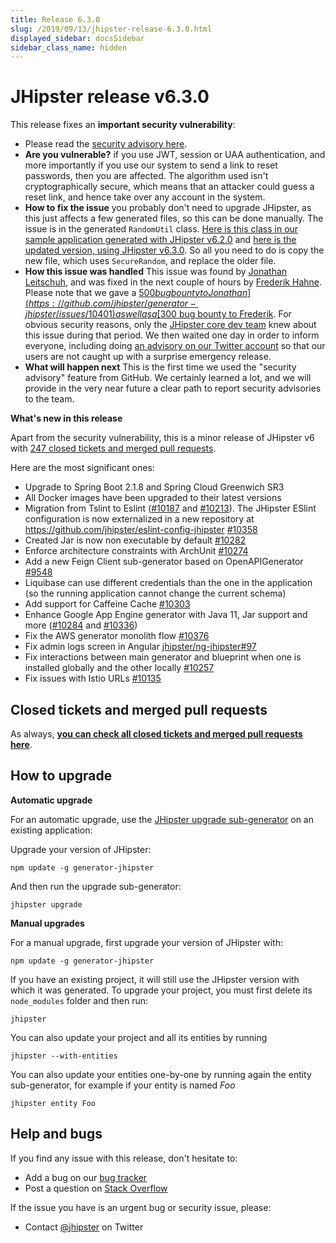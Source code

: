 ```yaml
---
title: Release 6.3.0
slug: /2019/09/13/jhipster-release-6.3.0.html
displayed_sidebar: docsSidebar
sidebar_class_name: hidden
---
```


JHipster release v6.3.0
==================

This release fixes an **important security vulnerability**:

- Please read the [security advisory here](https://github.com/jhipster/generator-jhipster/security/advisories/GHSA-mwp6-j9wf-968c).
- **Are you vulnerable?** if you use JWT, session or UAA authentication, and more importantly if you use our system to send a link to reset passwords, then you are affected. The algorithm used isn't cryptographically secure, which means that an attacker could guess a reset link, and hence take over any account in the system.
- **How to fix the issue** you probably don't need to upgrade JHipster, as this just affects a few generated files, so this can be done manually. The issue is in the generated `RandomUtil` class. [Here is this class in our sample application generated with JHipster v6.2.0](https://github.com/jhipster/jhipster-sample-app/blob/v6.2.0/src/main/java/io/github/jhipster/sample/service/util/RandomUtil.java) and [here is the updated version, using JHipster v6.3.0](https://github.com/jhipster/jhipster-sample-app/blob/v6.3.0/src/main/java/io/github/jhipster/sample/service/util/RandomUtil.java). So all you need to do is copy the new file, which uses `SecureRandom`, and replace the older file.
- **How this issue was handled** This issue was found by [Jonathan Leitschuh](https://github.com/JLLeitschuh), and was fixed in the next couple of hours by [Frederik Hahne](https://github.com/atomfrede). Please note that we gave a [$500 bug bounty to Jonathan](https://github.com/jhipster/generator-jhipster/issues/10401) as well as a [$300 bug bounty to Frederik](https://github.com/jhipster/generator-jhipster/issues/10402). For obvious security reasons, only the [JHipster core dev team](https://www.jhipster.tech/team/) knew about this issue during that period. We then waited one day in order to inform everyone, including doing [an advisory on our Twitter account](https://twitter.com/jhipster/status/1172387424715988994) so that our users are not caught up with a surprise emergency release.
- **What will happen next** This is the first time we used the "security advisory" feature from GitHub. We certainly learned a lot, and we will provide in the very near future a clear path to report security advisories to the team.

**What's new in this release**

Apart from the security vulnerability, this is a minor release of JHipster v6 with [247 closed tickets and merged pull requests](https://github.com/jhipster/generator-jhipster/issues?q=milestone%3A6.3.0+is%3Aclosed).

Here are the most significant ones:

- Upgrade to Spring Boot 2.1.8 and Spring Cloud Greenwich SR3
- All Docker images have been upgraded to their latest versions
- Migration from Tslint to Eslint ([#10187](https://github.com/jhipster/generator-jhipster/pull/10187) and [#10213](https://github.com/jhipster/generator-jhipster/pull/10213)). The JHipster ESlint configuration is now externalized in a new repository at https://github.com/jhipster/eslint-config-jhipster [#10358](https://github.com/jhipster/generator-jhipster/pull/10358)
- Created Jar is now non executable by default [#10282](https://github.com/jhipster/generator-jhipster/pull/10282)
- Enforce architecture constraints with ArchUnit [#10274](https://github.com/jhipster/generator-jhipster/pull/10274)
- Add a new Feign Client sub-generator based on OpenAPIGenerator [#9548](https://github.com/jhipster/generator-jhipster/issues/9548)
- Liquibase can use different credentials than the one in the application (so the running application cannot change the current schema)
- Add support for Caffeine Cache [#10303](https://github.com/jhipster/generator-jhipster/pull/10303)
- Enhance Google App Engine generator with Java 11, Jar support and more ([#10284](https://github.com/jhipster/generator-jhipster/pull/10284) and [#10336](https://github.com/jhipster/generator-jhipster/pull/10336))
- Fix the AWS generator monolith flow [#10376](https://github.com/jhipster/generator-jhipster/pull/10376)
- Fix admin logs screen in Angular [jhipster/ng-jhipster#97](https://github.com/jhipster/ng-jhipster/pull/97)
- Fix interactions between main generator and blueprint when one is installed globally and the other locally [#10257](https://github.com/jhipster/generator-jhipster/issues/10257)
- Fix issues with Istio URLs [#10135](https://github.com/jhipster/generator-jhipster/issues/10135)

Closed tickets and merged pull requests
------------
As always, __[you can check all closed tickets and merged pull requests here](https://github.com/jhipster/generator-jhipster/issues?q=milestone%3A6.3.0+is%3Aclosed)__.

How to upgrade
------------

**Automatic upgrade**

For an automatic upgrade, use the [JHipster upgrade sub-generator](/upgrading-an-application/) on an existing application:

Upgrade your version of JHipster:

```
npm update -g generator-jhipster
```

And then run the upgrade sub-generator:

```
jhipster upgrade
```

**Manual upgrades**

For a manual upgrade, first upgrade your version of JHipster with:

```
npm update -g generator-jhipster
```

If you have an existing project, it will still use the JHipster version with which it was generated.
To upgrade your project, you must first delete its `node_modules` folder and then run:

```
jhipster
```

You can also update your project and all its entities by running

```
jhipster --with-entities
```

You can also update your entities one-by-one by running again the entity sub-generator, for example if your entity is named _Foo_

```
jhipster entity Foo
```

Help and bugs
--------------

If you find any issue with this release, don't hesitate to:

- Add a bug on our [bug tracker](https://github.com/jhipster/generator-jhipster/issues?state=open)
- Post a question on [Stack Overflow](http://stackoverflow.com/tags/jhipster/info)

If the issue you have is an urgent bug or security issue, please:

- Contact [@jhipster](https://twitter.com/jhipster) on Twitter

